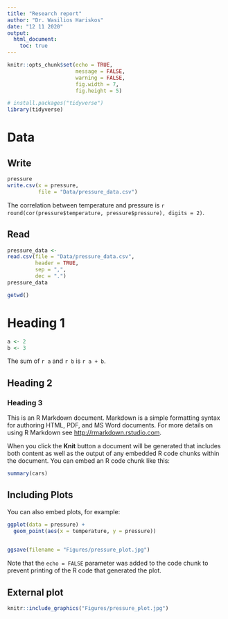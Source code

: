 ```yaml
---
title: "Research report"
author: "Dr. Wasilios Hariskos"
date: "12 11 2020"
output:
  html_document:
    toc: true
---
```


```r
knitr::opts_chunk$set(echo = TRUE, 
                      message = FALSE, 
                      warning = FALSE,
                      fig.width = 7,
                      fig.height = 5)
```


```r
# install.packages("tidyverse")
library(tidyverse)
```


# Data

## Write

```r
pressure
write.csv(x = pressure, 
          file = "Data/pressure_data.csv")
```

The correlation between temperature and pressure is `r round(cor(pressure$temperature, pressure$pressure), digits = 2) `.

## Read

```r
pressure_data <- 
read.csv(file = "Data/pressure_data.csv",
         header = TRUE, 
         sep = ",",
         dec = ".")
pressure_data

getwd()
```


# Heading 1

```r
a <- 2
b <- 3
```

The sum of `r a` and `r b` is `r a + b`.

## Heading 2


### Heading 3

This is an R Markdown document. Markdown is a simple formatting syntax for authoring HTML, PDF, and MS Word documents. For more details on using R Markdown see <http://rmarkdown.rstudio.com>.

When you click the **Knit** button a document will be generated that includes both content as well as the output of any embedded R code chunks within the document. You can embed an R code chunk like this:

```r
summary(cars)
```

## Including Plots

You can also embed plots, for example:

```r
ggplot(data = pressure) +
  geom_point(aes(x = temperature, y = pressure))
  

ggsave(filename = "Figures/pressure_plot.jpg")
```

Note that the `echo = FALSE` parameter was added to the code chunk to prevent printing of the R code that generated the plot.

## External plot

```r
knitr::include_graphics("Figures/pressure_plot.jpg")
```

